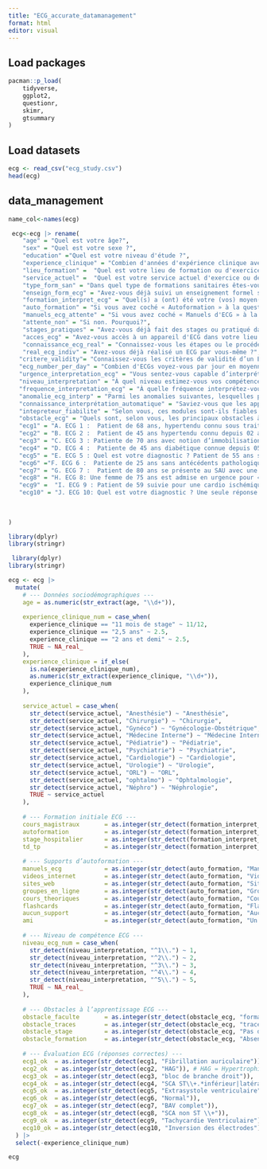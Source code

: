 ```yaml
---
title: "ECG_accurate_datamanagement"
format: html
editor: visual
---
```

## Load packages
```r
pacman::p_load(
    tidyverse,
    ggplot2,
    questionr,
    skimr,
    gtsummary
)
```

## Load datasets
```r
ecg <- read_csv("ecg_study.csv")
head(ecg)
```

## data_management
```r
name_col<-names(ecg)

 ecg<-ecg |> rename(
    "age" = "Quel est votre âge?",
    "sex" = "Quel est votre sexe ?",
    "education" ="Quel est votre niveau d'étude ?",
    "experience_clinique" = "Combien d'années d'expérience clinique avez-vous depuis la 4e année ? (Ecrivez un chiffre ou un nombre)",
    "lieu_formation" =  "Quel est votre lieu de formation ou d'exercice ?",
    "service_actuel" =  "Quel est votre service actuel d'exercice ou de formation ?" ,
    "type_form_san" = "Dans quel type de formations sanitaires êtes-vous actuellement ?",
    "enseign_form_ecg" = "Avez-vous déjà suivi un enseignement formel sur l’ECG ?",
    "formation_interpret_ecg" = "Quel(s) a (ont) été votre (vos) moyen(s) de formation à l'interprétation de l’électrocardiogramme ?",
    "auto_formation" = "Si vous avez coché « Autoformation » à la question précédente, quel(s) a (ont) été votre (vos) moyen(s) d'autoformation à l'interprétation de l’électrocardiogramme?",
    "manuels_ecg_attente" = "Si vous avez coché « Manuels d'ECG » à la question précédente, est-ce que ces manuels ont répondu à vos attentes ?",
    "attente_non" = "Si non. Pourquoi?",
    "stages_pratiques" = "Avez-vous déjà fait des stages ou pratiqué dans un service de Cardiologie ?\n",
    "acces_ecg" = "Avez-vous accès à un appareil d'ECG dans votre lieu d'exercice/stage ?",
    "connaissance_ecg_real" = "Connaissez-vous les étapes ou le procédé de réalisation d’un ECG ?",
    "real_ecg_indiv" = "Avez-vous déjà réalisé un ECG par vous-même ?",
   "critere_validity"= "Connaissez-vous les critères de validité d’un ECG ?",
   "ecg_number_per_day" = "Combien d'ECGs voyez-vous par jour en moyenne ?",
   "urgence_interpretation_ecg" = "Vous sentez-vous capable d’interpréter un électrocardiogramme en situation critique ou en urgence ?",
   "niveau_interpretation" = "À quel niveau estimez-vous vos compétences en interprétation de l’ECG sur une échelle de 1 à 5 ?",
   "frequence_interpretation_ecg" = "À quelle fréquence interprétez-vous des ECG dans votre pratique actuelle ?",
   "anomalie_ecg_interp" = "Parmi les anomalies suivantes, lesquelles pensez-vous pouvoir identifier sur un ECG ?",
   "connaissance_interprétation_automatique" = "Saviez-vous que les appareils d’ECG sont équipés d’un module d’interprétation automatique intégré ?",
   "intepreteur_fiabilite" = "Selon vous, ces modules sont-ils fiables pour un diagnostic ECG précis ?\n",
   "obstacle_ecg" = "Quels sont, selon vous, les principaux obstacles à une meilleure maîtrise de l’ECG ?",
   "ecg1" = "A. ECG 1 :  Patient de 68 ans, hypertendu connu sous traitement , consulte pour palpitations avec sensation de «cœur qui tape dans la poitrine ». Quel est votre diagnostic ? Une seule réponse possible.",
   "ecg2" = "B. ECG 2 :  Patient de 45 ans hypertendu connu depuis 02 ans sous traitement. Un ECG  lui est demandé lors de sa visite annuelle chez son cardiologue. Quel est votre diagnostic ? Une seule réponse possible.",
   "ecg3" = "C. ECG 3 : Patiente de 70 ans avec notion d’immobilisation prolongée secondaire à une fracture du col fémoral, elle consulte au SAU pour douleur basithoracique gauche. Quel est votre diagnostic ? Une seule réponse possible.",
   "ecg4" = "D. ECG 4 :  Patiente de 45 ans diabétique connue depuis 05 ans et qui présente des douleurs rétro sternales évoluant depuis 01 heure de temps. Quel est votre diagnostic ? Une seule réponse possible.",
   "ecg5" = "E. ECG 5 : Quel est votre diagnostic ? Patient de 55 ans suivi pour cardiopathie ischémique. Lors de sa consultation, devant l’arythmie auscultatoire, un ECG lui est réalisé. Quelle anomalie observez-vous ? Une seule réponse possible.\n",
   "ecg6" ="F. ECG 6 :  Patiente de 25 ans sans antécédents pathologiques particuliers . Elle consulte pour palpitations et crampes. Quel est votre diagnostic ? Une seule réponse possible",
   "ecg7" = "G. ECG 7 :  Patient de 80 ans se présente au SAU avec une notion de dyspnée d’effort stade II de la NYHA. Quel est votre diagnostic ? Une seule réponse possible.",
   "ecg8" = "H. ECG 8: Une femme de 75 ans est admise en urgence pour « perte de connaissance » brutale . Quel est votre diagnostic ? Une seule réponse possible.",
   "ecg9" =  "I. ECG 9 : Patient de 59 suivie pour une cardio ischémique avec FEVG altéré à 30%, reçu aux urgences pour tachycardie évoluant depuis 2h. Quel est votre diagnostic patiente ? Une seule réponse possible.",
   "ecg10" = "J. ECG 10: Quel est votre diagnostic ? Une seule réponse possible."
   
    
    
)
```

```r
library(dplyr)
library(stringr)

 library(dplyr)
library(stringr)

ecg <- ecg |> 
  mutate(
    # --- Données sociodémographiques ---
    age = as.numeric(str_extract(age, "\\d+")),
    
    experience_clinique_num = case_when(
      experience_clinique == "11 mois de stage" ~ 11/12,
      experience_clinique == "2,5 ans" ~ 2.5,
      experience_clinique == "2 ans et demi" ~ 2.5,
      TRUE ~ NA_real_
    ),
    experience_clinique = if_else(
      is.na(experience_clinique_num),
      as.numeric(str_extract(experience_clinique, "\\d+")),
      experience_clinique_num
    ),
    
    service_actuel = case_when(
      str_detect(service_actuel, "Anesthésie") ~ "Anesthésie",
      str_detect(service_actuel, "Chirurgie") ~ "Chirurgie",
      str_detect(service_actuel, "Gynéco") ~ "Gynécologie-Obstétrique",
      str_detect(service_actuel, "Médecine Interne") ~ "Médecine Interne",
      str_detect(service_actuel, "Pédiatrie") ~ "Pédiatrie",
      str_detect(service_actuel, "Psychiatrie") ~ "Psychiatrie",
      str_detect(service_actuel, "Cardiologie") ~ "Cardiologie",
      str_detect(service_actuel, "Urologie") ~ "Urologie",
      str_detect(service_actuel, "ORL") ~ "ORL",
      str_detect(service_actuel, "ophtalmo") ~ "Ophtalmologie",
      str_detect(service_actuel, "Néphro") ~ "Néphrologie",
      TRUE ~ service_actuel
    ),
    
    # --- Formation initiale ECG ---
    cours_magistraux       = as.integer(str_detect(formation_interpret_ecg, "magistraux")),
    autoformation          = as.integer(str_detect(formation_interpret_ecg, "Auto-formation")),
    stage_hospitalier      = as.integer(str_detect(formation_interpret_ecg, "stages")),
    td_tp                  = as.integer(str_detect(formation_interpret_ecg, "TD/TP")),
    
    # --- Supports d’autoformation ---
    manuels_ecg            = as.integer(str_detect(auto_formation, "Manuels d'ECG")),
    videos_internet        = as.integer(str_detect(auto_formation, "Vidéos sur Internet")),
    sites_web              = as.integer(str_detect(auto_formation, "Sites Web")),
    groupes_en_ligne       = as.integer(str_detect(auto_formation, "Groupes en ligne")),
    cours_theoriques       = as.integer(str_detect(auto_formation, "Cours théoriques")),
    flashcards             = as.integer(str_detect(auto_formation, "Flashcards")),
    aucun_support          = as.integer(str_detect(auto_formation, "Aucun")),
    ami                    = as.integer(str_detect(auto_formation, "Un ami")),
    
    # --- Niveau de compétence ECG ---
    niveau_ecg_num = case_when(
      str_detect(niveau_interpretation, "^1\\.") ~ 1,
      str_detect(niveau_interpretation, "^2\\.") ~ 2,
      str_detect(niveau_interpretation, "^3\\.") ~ 3,
      str_detect(niveau_interpretation, "^4\\.") ~ 4,
      str_detect(niveau_interpretation, "^5\\.") ~ 5,
      TRUE ~ NA_real_
    ),
    
    # --- Obstacles à l’apprentissage ECG ---
    obstacle_faculte       = as.integer(str_detect(obstacle_ecg, "formation pratique à la faculté")),
    obstacle_traces        = as.integer(str_detect(obstacle_ecg, "tracés ECG réels")),
    obstacle_stage         = as.integer(str_detect(obstacle_ecg, "Pas de stages dans un service spécialiser")),
    obstacle_formation     = as.integer(str_detect(obstacle_ecg, "Absence de formation continue après les études")),
    
    # --- Évaluation ECG (réponses correctes) ---
    ecg1_ok  = as.integer(str_detect(ecg1, "Fibrillation auriculaire")),
    ecg2_ok  = as.integer(str_detect(ecg2, "HAG")), # HAG = Hypertrophie atriale gauche
    ecg3_ok  = as.integer(str_detect(ecg3, "bloc de branche droit")),
    ecg4_ok  = as.integer(str_detect(ecg4, "SCA ST\\+.*inférieur|latéral")),
    ecg5_ok  = as.integer(str_detect(ecg5, "Extrasystole ventriculaire")),
    ecg6_ok  = as.integer(str_detect(ecg6, "Normal")),
    ecg7_ok  = as.integer(str_detect(ecg7, "BAV complet")),
    ecg8_ok  = as.integer(str_detect(ecg8, "SCA non ST \\+")),
    ecg9_ok  = as.integer(str_detect(ecg9, "Tachycardie Ventriculaire")),
    ecg10_ok = as.integer(str_detect(ecg10, "Inversion des électrodes"))
  ) |> 
  select(-experience_clinique_num)

```

```r
ecg
```

